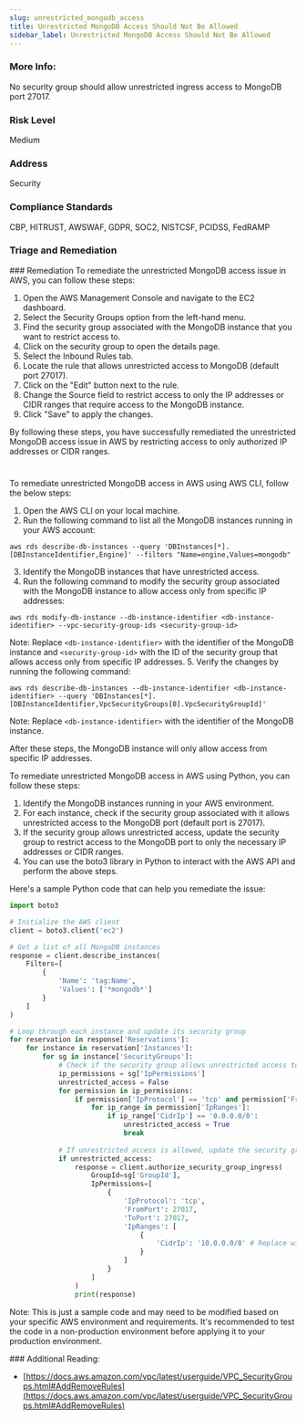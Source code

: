```yaml
---
slug: unrestricted_mongodb_access
title: Unrestricted MongoDB Access Should Not Be Allowed
sidebar_label: Unrestricted MongoDB Access Should Not Be Allowed
---
```


### More Info:

No security group should allow unrestricted ingress access to MongoDB port 27017.

### Risk Level

Medium

### Address

Security

### Compliance Standards

CBP, HITRUST, AWSWAF, GDPR, SOC2, NISTCSF, PCIDSS, FedRAMP


### Triage and Remediation
<Tabs>
<Tab title='Remediation'>
### Remediation

<AccordionGroup>
<Accordion title='Using Console' defaultOpen='true'>
To remediate the unrestricted MongoDB access issue in AWS, you can follow these steps:

1. Open the AWS Management Console and navigate to the EC2 dashboard.
2. Select the Security Groups option from the left-hand menu.
3. Find the security group associated with the MongoDB instance that you want to restrict access to.
4. Click on the security group to open the details page.
5. Select the Inbound Rules tab.
6. Locate the rule that allows unrestricted access to MongoDB (default port 27017).
7. Click on the "Edit" button next to the rule.
8. Change the Source field to restrict access to only the IP addresses or CIDR ranges that require access to the MongoDB instance.
9. Click "Save" to apply the changes.

By following these steps, you have successfully remediated the unrestricted MongoDB access issue in AWS by restricting access to only authorized IP addresses or CIDR ranges.

#
</Accordion>

<Accordion title='Using CLI'>
To remediate unrestricted MongoDB access in AWS using AWS CLI, follow the below steps:

1. Open the AWS CLI on your local machine.
2. Run the following command to list all the MongoDB instances running in your AWS account:
```
aws rds describe-db-instances --query 'DBInstances[*].[DBInstanceIdentifier,Engine]' --filters "Name=engine,Values=mongodb"
```
3. Identify the MongoDB instances that have unrestricted access.
4. Run the following command to modify the security group associated with the MongoDB instance to allow access only from specific IP addresses:
```
aws rds modify-db-instance --db-instance-identifier <db-instance-identifier> --vpc-security-group-ids <security-group-id>
```
Note: Replace `<db-instance-identifier>` with the identifier of the MongoDB instance and `<security-group-id>` with the ID of the security group that allows access only from specific IP addresses.
5. Verify the changes by running the following command:
```
aws rds describe-db-instances --db-instance-identifier <db-instance-identifier> --query 'DBInstances[*].[DBInstanceIdentifier,VpcSecurityGroups[0].VpcSecurityGroupId]'
```
Note: Replace `<db-instance-identifier>` with the identifier of the MongoDB instance.

After these steps, the MongoDB instance will only allow access from specific IP addresses.
</Accordion>

<Accordion title='Using Python'>
To remediate unrestricted MongoDB access in AWS using Python, you can follow these steps:

1. Identify the MongoDB instances running in your AWS environment.
2. For each instance, check if the security group associated with it allows unrestricted access to the MongoDB port (default port is 27017).
3. If the security group allows unrestricted access, update the security group to restrict access to the MongoDB port to only the necessary IP addresses or CIDR ranges.
4. You can use the boto3 library in Python to interact with the AWS API and perform the above steps.

Here's a sample Python code that can help you remediate the issue:

```python
import boto3

# Initialize the AWS client
client = boto3.client('ec2')

# Get a list of all MongoDB instances
response = client.describe_instances(
    Filters=[
        {
            'Name': 'tag:Name',
            'Values': ['*mongodb*']
        }
    ]
)

# Loop through each instance and update its security group
for reservation in response['Reservations']:
    for instance in reservation['Instances']:
        for sg in instance['SecurityGroups']:
            # Check if the security group allows unrestricted access to MongoDB port
            ip_permissions = sg['IpPermissions']
            unrestricted_access = False
            for permission in ip_permissions:
                if permission['IpProtocol'] == 'tcp' and permission['FromPort'] == 27017 and permission['ToPort'] == 27017:
                    for ip_range in permission['IpRanges']:
                        if ip_range['CidrIp'] == '0.0.0.0/0':
                            unrestricted_access = True
                            break
            
            # If unrestricted access is allowed, update the security group
            if unrestricted_access:
                response = client.authorize_security_group_ingress(
                    GroupId=sg['GroupId'],
                    IpPermissions=[
                        {
                            'IpProtocol': 'tcp',
                            'FromPort': 27017,
                            'ToPort': 27017,
                            'IpRanges': [
                                {
                                    'CidrIp': '10.0.0.0/8' # Replace with the necessary IP addresses or CIDR ranges
                                }
                            ]
                        }
                    ]
                )
                print(response)
```

Note: This is just a sample code and may need to be modified based on your specific AWS environment and requirements. It's recommended to test the code in a non-production environment before applying it to your production environment.
</Accordion>

</AccordionGroup>
</Tab>
</Tabs>
### Additional Reading:

- [https://docs.aws.amazon.com/vpc/latest/userguide/VPC_SecurityGroups.html#AddRemoveRules](https://docs.aws.amazon.com/vpc/latest/userguide/VPC_SecurityGroups.html#AddRemoveRules) 

